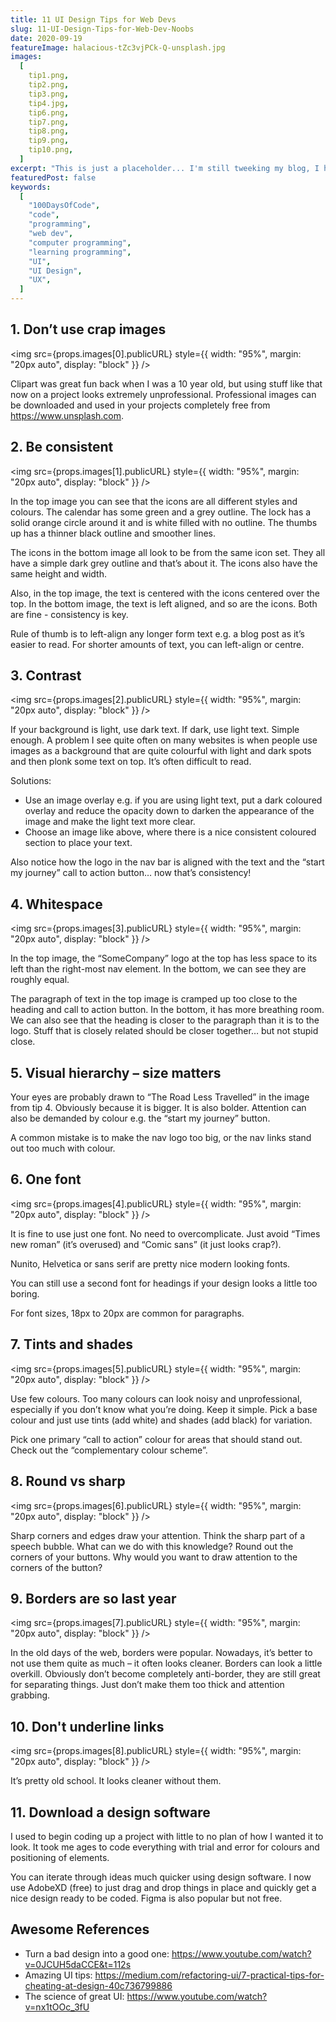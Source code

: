 ```yaml
---
title: 11 UI Design Tips for Web Devs
slug: 11-UI-Design-Tips-for-Web-Dev-Noobs
date: 2020-09-19
featureImage: halacious-tZc3vjPCk-Q-unsplash.jpg
images:
  [
    tip1.png,
    tip2.png,
    tip3.png,
    tip4.jpg,
    tip6.png,
    tip7.png,
    tip8.png,
    tip9.png,
    tip10.png,
  ]
excerpt: "This is just a placeholder... I'm still tweeking my blog, I hope you don't mind!"
featuredPost: false
keywords:
  [
    "100DaysOfCode",
    "code",
    "programming",
    "web dev",
    "computer programming",
    "learning programming",
    "UI",
    "UI Design",
    "UX",
  ]
---
```


## 1. Don’t use crap images

<img
  src={props.images[0].publicURL}
  style={{ width: "95%", margin: "20px auto", display: "block" }}
/>

Clipart was great fun back when I was a 10 year old, but using stuff like that now
on a project looks extremely unprofessional. Professional images can be downloaded
and used in your projects completely free from https://www.unsplash.com.

## 2. Be consistent

<img
  src={props.images[1].publicURL}
  style={{ width: "95%", margin: "20px auto", display: "block" }}
/>

In the top image you can see that the icons are all different styles and colours. The calendar has some green and a grey outline. The lock has a solid orange circle around it and is white filled with no outline. The thumbs up has a thinner black outline and smoother lines.

The icons in the bottom image all look to be from the same icon set. They all have a simple dark grey outline and that’s about it. The icons also have the same height and width.

Also, in the top image, the text is centered with the icons centered over the top. In the bottom image, the text is left aligned, and so are the icons. Both are fine - consistency is key.

Rule of thumb is to left-align any longer form text e.g. a blog post as it’s easier to read. For shorter amounts of text, you can left-align or centre.

## 3. Contrast

<img
  src={props.images[2].publicURL}
  style={{ width: "95%", margin: "20px auto", display: "block" }}
/>

If your background is light, use dark text. If dark, use light text. Simple enough. A problem I see quite often on many websites is when people use images as a background that are quite colourful with light and dark spots and then plonk some text on top. It’s often difficult to read.

Solutions:

- Use an image overlay e.g. if you are using light text, put a dark coloured overlay and reduce the opacity down to darken the appearance of the image and make the light text more clear.
- Choose an image like above, where there is a nice consistent coloured section to place your text.

Also notice how the logo in the nav bar is aligned with the text and the “start my journey” call to action button… now that’s consistency!

## 4. Whitespace

<img
  src={props.images[3].publicURL}
  style={{ width: "95%", margin: "20px auto", display: "block" }}
/>

In the top image, the “SomeCompany” logo at the top has less space to its left than the right-most nav element. In the bottom, we can see they are roughly equal.

The paragraph of text in the top image is cramped up too close to the heading and call to action button. In the bottom, it has more breathing room. We can also see that the heading is closer to the paragraph than it is to the logo. Stuff that is closely related should be closer together… but not stupid close.

## 5. Visual hierarchy – size matters

Your eyes are probably drawn to “The Road Less Travelled” in the image from tip 4. Obviously because it is bigger. It is also bolder. Attention can also be demanded by colour e.g. the “start my journey” button.

A common mistake is to make the nav logo too big, or the nav links stand out too much with colour.

## 6. One font

<img
  src={props.images[4].publicURL}
  style={{ width: "95%", margin: "20px auto", display: "block" }}
/>

It is fine to use just one font. No need to overcomplicate. Just avoid “Times new roman” (it’s overused) and “Comic sans” (it just looks crap?).

Nunito, Helvetica or sans serif are pretty nice modern looking fonts.

You can still use a second font for headings if your design looks a little too boring.

For font sizes, 18px to 20px are common for paragraphs.

## 7. Tints and shades

<img
  src={props.images[5].publicURL}
  style={{ width: "95%", margin: "20px auto", display: "block" }}
/>

Use few colours. Too many colours can look noisy and unprofessional, especially if you don’t know what you’re doing. Keep it simple. Pick a base colour and just use tints (add white) and shades (add black) for variation.

Pick one primary “call to action” colour for areas that should stand out. Check out the “complementary colour scheme”.

## 8. Round vs sharp

<img
  src={props.images[6].publicURL}
  style={{ width: "95%", margin: "20px auto", display: "block" }}
/>

Sharp corners and edges draw your attention. Think the sharp part of a speech bubble. What can we do with this knowledge? Round out the corners of your buttons. Why would you want to draw attention to the corners of the button?

## 9. Borders are so last year

<img
  src={props.images[7].publicURL}
  style={{ width: "95%", margin: "20px auto", display: "block" }}
/>

In the old days of the web, borders were popular. Nowadays, it’s better to not use them quite as much – it often looks cleaner. Borders can look a little overkill. Obviously don’t become completely anti-border, they are still great for separating things. Just don’t make them too thick and attention grabbing.

## 10. Don't underline links

<img
  src={props.images[8].publicURL}
  style={{ width: "95%", margin: "20px auto", display: "block" }}
/>

It’s pretty old school. It looks cleaner without them.

## 11. Download a design software

I used to begin coding up a project with little to no plan of how I wanted it to look. It took me ages to code everything with trial and error for colours and positioning of elements.

You can iterate through ideas much quicker using design software. I now use AdobeXD (free) to just drag and drop things in place and quickly get a nice design ready to be coded. Figma is also popular but not free.

## Awesome References

- Turn a bad design into a good one: https://www.youtube.com/watch?v=0JCUH5daCCE&t=112s
- Amazing UI tips: https://medium.com/refactoring-ui/7-practical-tips-for-cheating-at-design-40c736799886
- The science of great UI: https://www.youtube.com/watch?v=nx1tOOc_3fU
